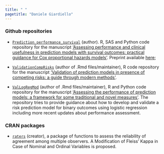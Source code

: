 ```yaml
---
title: " "
pagetitle: "Daniele Giardiello"
---
```


<link rel="stylesheet" href="styles.css" type="text/css">

<link rel="stylesheet" href="https://cdn.jsdelivr.net/gh/jpswalsh/academicons@1/css/academicons.min.css">


### Github repositories

- [`Prediction_performance_survival`](https://github.com/danielegiardiello/Prediction_performance_survival) (author). R, SAS and Python code repository for the manuscript ['Assessing performance and clinical usefulness in prediction models with survival outcomes: practical guidance for Cox proportional hazards models'](https://www.acpjournals.org/doi/10.7326/M22-0844). Preprint available [here](https://www.medrxiv.org/content/10.1101/2022.03.17.22272411v1);  

- [`ValidationCompRisks`](https://github.com/survival-lumc/ValidationCompRisks) (author of .Rmd files/maintainer), R code repository for the manuscript ['Validation of prediction models in presence of competing risks: a guide through modern methods'](https://www.bmj.com/content/377/bmj-2021-069249.abstract).  
- [`ValLogRegMod`](https://github.com/danielegiardiello/ValLogRegMod) (author of .Rmd files/maintainer), R and Python code repository for the manuscript ['Assessing the performance of prediction models: a framework for some traditional and novel measures'](https://pubmed.ncbi.nlm.nih.gov/20010215/). The repository tries to provide guidance about how to develop and validate a risk prediction model for binary outcomes using logistic regression including more recent updates about performance assessment.  

### CRAN packages
- [`raters`](https://cran.r-project.org/web/packages/raters/index.html) (creator), a package of functions to assess the reliability of agreement among multiple observers. A Modification of Fleiss' Kappa in Case of Nominal and Ordinal Variables is proposed.  

